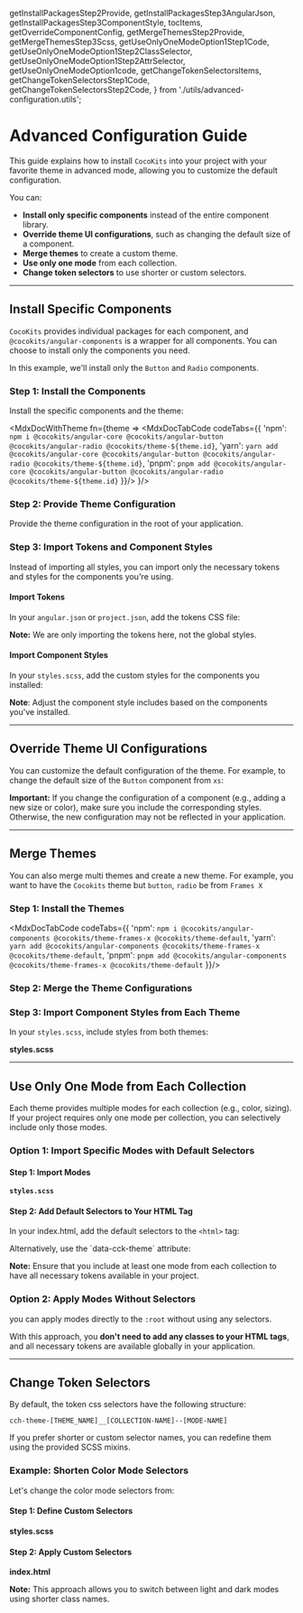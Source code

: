   getInstallPackagesStep2Provide,
  getInstallPackagesStep3AngularJson,
  getInstallPackagesStep3ComponentStyle,
  tocItems,
  getOverrideComponentConfig,
  getMergeThemesStep2Provide,
  getMergeThemesStep3Scss,
  getUseOnlyOneModeOption1Step1Code,
  getUseOnlyOneModeOption1Step2ClassSelector,
  getUseOnlyOneModeOption1Step2AttrSelector,
  getUseOnlyOneModeOption1code,
  getChangeTokenSelectorsItems, getChangeTokenSelectorsStep1Code, getChangeTokenSelectorsStep2Code,
} from './utils/advanced-configuration.utils';


<Meta title='Getting Started/Advanced Configuration'/>

<MdxDocPage groupTitle='Getting Started' toc={tocItems} utilsPage={true}>

# Advanced Configuration Guide

This guide explains how to install `CocoKits` into your project with your favorite theme in advanced mode,
allowing you to customize the default configuration.


You can:
- **Install only specific components** instead of the entire component library.
- **Override theme UI configurations**, such as changing the default size of a component.
- **Merge themes** to create a custom theme.
- **Use only one mode** from each collection.
- **Change token selectors** to use shorter or custom selectors.

------------------------------------------------------------------

## Install Specific Components
`CocoKits` provides individual packages for each component, and `@cocokits/angular-components` is a wrapper for all components.
You can choose to install only the components you need.

In this example, we'll install only the `Button` and `Radio` components.

### Step 1: Install the Components

Install the specific components and the theme:

<MdxDocWithTheme fn={theme =>
  <MdxDocTabCode codeTabs={{
    'npm': `npm i @cocokits/angular-core @cocokits/angular-button @cocokits/angular-radio @cocokits/theme-${theme.id}`,
    'yarn': `yarn add @cocokits/angular-core @cocokits/angular-button @cocokits/angular-radio @cocokits/theme-${theme.id}`,
    'pnpm': `pnpm add @cocokits/angular-core @cocokits/angular-button @cocokits/angular-radio @cocokits/theme-${theme.id}`
  }}/>
}/>


### Step 2: Provide Theme Configuration
Provide the theme configuration in the root of your application.

<MdxDocWithTheme fn={getInstallPackagesStep2Provide}/>


### Step 3: Import Tokens and Component Styles
Instead of importing all styles, you can import only the necessary tokens and styles for the components you're using.

#### Import Tokens
In your `angular.json` or `project.json`, add the tokens CSS file:

<MdxDocWithTheme fn={getInstallPackagesStep3AngularJson}/>

**Note:** We are only importing the tokens here, not the global styles.

#### Import Component Styles
In your `styles.scss`, add the custom styles for the components you installed:

<MdxDocWithTheme fn={getInstallPackagesStep3ComponentStyle}/>

**Note**: Adjust the component style includes based on the components you've installed.


------------------------------------------------------------------

## Override Theme UI Configurations

You can customize the default configuration of the theme. For example, to change the default size of the `Button` component from `xs`:

<MdxDocWithTheme fn={getOverrideComponentConfig}/>

**Important:** If you change the configuration of a component (e.g., adding a new size or color), make sure you include the corresponding styles. Otherwise, the new configuration may not be reflected in your application.

------------------------------------------------------------------

## Merge Themes
You can also merge multi themes and create a new theme. For example, you want to have the `Cocokits` theme but `button`, `radio` be from `Frames X`

### Step 1: Install the Themes

<MdxDocTabCode codeTabs={{
  'npm': `npm i @cocokits/angular-components @cocokits/theme-frames-x @cocokits/theme-default`,
  'yarn': `yarn add @cocokits/angular-components @cocokits/theme-frames-x @cocokits/theme-default`,
  'pnpm': `pnpm add @cocokits/angular-components @cocokits/theme-frames-x @cocokits/theme-default`
}}/>

### Step 2: Merge the Theme Configurations

<MdxDocWithTheme fn={getMergeThemesStep2Provide}/>

### Step 3: Import Component Styles from Each Theme

In your `styles.scss`, include styles from both themes:

**styles.scss**
<MdxDocWithTheme fn={getMergeThemesStep3Scss}/>

------------------------------------------------------------------

## Use Only One Mode from Each Collection
Each theme provides multiple modes for each collection (e.g., color, sizing). If your project requires only one mode per collection,
you can selectively include only those modes.

### Option 1: Import Specific Modes with Default Selectors

#### Step 1: Import Modes
**`styles.scss`**
<MdxDocWithTheme fn={getUseOnlyOneModeOption1Step1Code}/>


#### Step 2: Add Default Selectors to Your HTML Tag
In your index.html, add the default selectors to the `<html>` tag:

<MdxDocWithTheme fn={getUseOnlyOneModeOption1Step2ClassSelector}/>
Alternatively, use the `data-cck-theme` attribute:
<MdxDocWithTheme fn={getUseOnlyOneModeOption1Step2AttrSelector}/>

**Note:** Ensure that you include at least one mode from each collection to have all necessary tokens available in your project.

### Option 2: Apply Modes Without Selectors
you can apply modes directly to the `:root` without using any selectors.
<MdxDocWithTheme fn={getUseOnlyOneModeOption1code}/>

With this approach, you **don't need to add any classes to your HTML tags**, and all necessary tokens are available globally in your application.

------------------------------------------------------------------

## Change Token Selectors
By default, the token css selectors have the following structure:

````
cch-theme-[THEME_NAME]__[COLLECTION-NAME]--[MODE-NAME]
````
If you prefer shorter or custom selector names, you can redefine them using the provided SCSS mixins.

### Example: Shorten Color Mode Selectors
Let's change the color mode selectors from:
<MdxDocWithTheme fn={getChangeTokenSelectorsItems}/>

#### Step 1: Define Custom Selectors
**styles.scss**
<MdxDocWithTheme fn={getChangeTokenSelectorsStep1Code}/>

#### Step 2: Apply Custom Selectors
**index.html**
<MdxDocWithTheme fn={getChangeTokenSelectorsStep2Code}/>

**Note:** This approach allows you to switch between light and dark modes using shorter class names.

</MdxDocPage>
